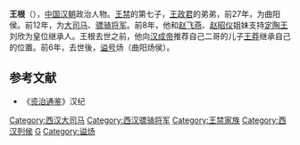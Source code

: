'''王根'''（{{bd|？||前6年||catIdx=W}}），[[中国|中国]][[汉朝|汉朝]]政治人物。[[王禁|王禁]]的第七子，[[王政君|王政君]]的弟弟，前27年，为曲阳侯。前12年，为[[大司马|大司马]]、[[骠骑将军|骠骑将军]]。前8年，他和[[赵飞燕|赵飞燕]]、[[赵昭仪|赵昭仪]]姐妹支持[[定陶王|定陶王]]刘欣为皇位继承人。王根去世之前，他向[[汉成帝|汉成帝]]推荐自己二哥的儿子[[王莽|王莽]]继承自己的位置。前6年，去世後，[[谥号|谥号]]炀（曲阳炀侯）。

==参考文献==
*《[[资治通鉴|资治通鉴]]》汉纪

{{西汉太尉大司马}}

[[Category:西汉大司马|Category:西汉大司马]]
[[Category:西汉骠骑将军|Category:西汉骠骑将军]]
[[Category:王禁家族|Category:王禁家族]]
[[Category:西汉列侯|Category:西汉列侯]]
[[Category:王姓|G]]
[[Category:谥炀|Category:谥炀]]